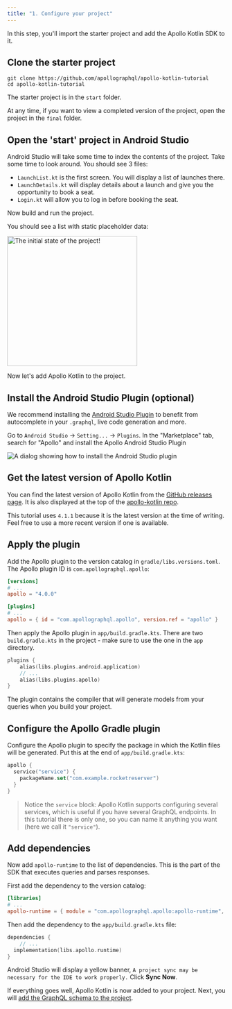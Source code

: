 ```yaml
---
title: "1. Configure your project"
---
```


In this step, you'll import the starter project and add the Apollo Kotlin SDK to it.

## Clone the starter project

```
git clone https://github.com/apollographql/apollo-kotlin-tutorial
cd apollo-kotlin-tutorial
```

The starter project is in the `start` folder. 

At any time, if you want to view a completed version of the project, open the project in the `final` folder.

## Open the 'start' project in Android Studio

Android Studio will take some time to index the contents of the project. Take some time to look around. You should see 3 files:

* `LaunchList.kt` is the first screen. You will display a list of launches there.
* `LaunchDetails.kt` will display details about a launch and give you the opportunity to book a seat.
* `Login.kt` will allow you to log in before booking the seat.

Now build and run the project.

You should see a list with static placeholder data:

<img src="images/initial.png" alt="The initial state of the project!" class="screenshot" width="300"/>

Now let's add Apollo Kotlin to the project.

## Install the Android Studio Plugin (optional)

We recommend installing the [Android Studio Plugin](https://www.apollographql.com/docs/kotlin/testing/android-studio-plugin/) to benefit from autocomplete in your `.graphql`, live code generation and more.

Go to `Android Studio` -> `Setting...` -> `Plugins`. In the "Marketplace" tab, search for "Apollo" and install the Apollo Android Studio Plugin

<img src="images/add-ij-plugin.png" alt="A dialog showing how to install the Android Studio plugin" class="screenshot"/>

## Get the latest version of Apollo Kotlin

You can find the latest version of Apollo Kotlin from the [GitHub releases page](https://github.com/apollographql/apollo-kotlin/releases). It is also displayed at the top of the [apollo-kotlin repo](https://github.com/apollographql/apollo-kotlin/).

This tutorial uses `4.1.1` because it is the latest version at the time of writing. Feel free to use a more recent version if one is available.

## Apply the plugin

Add the Apollo plugin to the version catalog in `gradle/libs.versions.toml`. The Apollo plugin ID is `com.apollographql.apollo`:

```toml title="gradle/libs.versions.toml"
[versions]
# ...
apollo = "4.0.0"

[plugins]
# ...
apollo = { id = "com.apollographql.apollo", version.ref = "apollo" }
```

Then apply the Apollo plugin in `app/build.gradle.kts`. There are two `build.gradle.kts` in the project - make sure to use the one in the `app` directory.

```kotlin title="app/build.gradle.kts"
plugins {
    alias(libs.plugins.android.application)
    // ...
    alias(libs.plugins.apollo)
}
```

The plugin contains the compiler that will generate models from your queries when you build your project.

## Configure the Apollo Gradle plugin

Configure the Apollo plugin to specify the package in which the Kotlin files will be generated. Put this at the end of `app/build.gradle.kts`:

```kotlin title="app/build.gradle.kts"
apollo {
  service("service") {
    packageName.set("com.example.rocketreserver")
  }
}
```

> Notice the `service` block: Apollo Kotlin supports configuring several services, which is useful if you have several GraphQL endpoints. In this tutorial there is only one, so you can name it anything you want (here we call it `"service"`). 

## Add dependencies

Now add `apollo-runtime` to the list of dependencies. This is the part of the SDK that executes queries and parses responses.

First add the dependency to the version catalog:

```toml title="gradle/libs.versions.toml"
[libraries]
# ...
apollo-runtime = { module = "com.apollographql.apollo:apollo-runtime", version.ref = "apollo"}
```

Then add the dependency to the `app/build.gradle.kts` file:

```kotlin title="app/build.gradle.kts"
dependencies {
    // ...
  implementation(libs.apollo.runtime)
}
```

Android Studio will display a yellow banner, `A project sync may be necessary for the IDE to work properly.` Click **Sync Now**.

If everything goes well, Apollo Kotlin is now added to your project. Next, you will [add the GraphQL schema to the project](02-add-the-graphql-schema).
